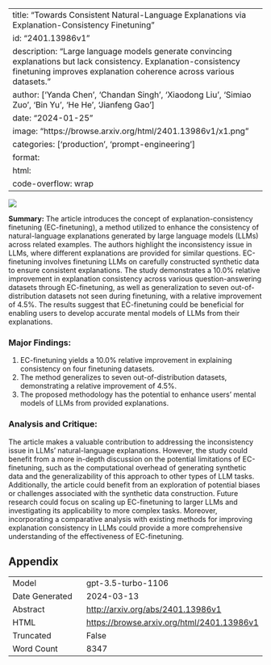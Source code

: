 
---
title: "Towards Consistent Natural-Language Explanations via Explanation-Consistency Finetuning"
id: "2401.13986v1"
description: "Large language models generate convincing explanations but lack consistency. Explanation-consistency finetuning improves explanation coherence across various datasets."
author: ['Yanda Chen', 'Chandan Singh', 'Xiaodong Liu', 'Simiao Zuo', 'Bin Yu', 'He He', 'Jianfeng Gao']
date: "2024-01-25"
image: "https://browse.arxiv.org/html/2401.13986v1/x1.png"
categories: ['production', 'prompt-engineering']
format:
  html:
    code-overflow: wrap
---

![](https://browse.arxiv.org/html/2401.13986v1/x1.png)

**Summary:**
The article introduces the concept of explanation-consistency finetuning (EC-finetuning), a method utilized to enhance the consistency of natural-language explanations generated by large language models (LLMs) across related examples. The authors highlight the inconsistency issue in LLMs, where different explanations are provided for similar questions. EC-finetuning involves finetuning LLMs on carefully constructed synthetic data to ensure consistent explanations. The study demonstrates a 10.0% relative improvement in explanation consistency across various question-answering datasets through EC-finetuning, as well as generalization to seven out-of-distribution datasets not seen during finetuning, with a relative improvement of 4.5%. The results suggest that EC-finetuning could be beneficial for enabling users to develop accurate mental models of LLMs from their explanations.

### Major Findings:
1. EC-finetuning yields a 10.0% relative improvement in explaining consistency on four finetuning datasets.
2. The method generalizes to seven out-of-distribution datasets, demonstrating a relative improvement of 4.5%.
3. The proposed methodology has the potential to enhance users' mental models of LLMs from provided explanations.

### Analysis and Critique:
The article makes a valuable contribution to addressing the inconsistency issue in LLMs' natural-language explanations. However, the study could benefit from a more in-depth discussion on the potential limitations of EC-finetuning, such as the computational overhead of generating synthetic data and the generalizability of this approach to other types of LLM tasks. Additionally, the article could benefit from an exploration of potential biases or challenges associated with the synthetic data construction. Future research could focus on scaling up EC-finetuning to larger LLMs and investigating its applicability to more complex tasks. Moreover, incorporating a comparative analysis with existing methods for improving explanation consistency in LLMs could provide a more comprehensive understanding of the effectiveness of EC-finetuning.

## Appendix

|          |          |
|----------|----------|
| Model     | gpt-3.5-turbo-1106       |
| Date Generated     | 2024-03-13       |
| Abstract | [http://arxiv.org/abs/2401.13986v1](http://arxiv.org/abs/2401.13986v1)        |
| HTML     | [https://browse.arxiv.org/html/2401.13986v1](https://browse.arxiv.org/html/2401.13986v1)       |
| Truncated       | False       |
| Word Count       | 8347       |
